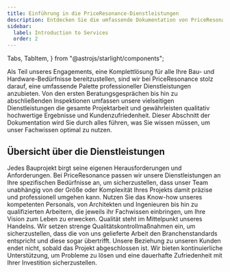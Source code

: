 ```yaml
---
title: Einführung in die PriceResonance-Dienstleistungen
description: Entdecken Sie die umfassende Dokumentation von PriceResonance für einen eingehenden Einblick in unsere erstklassigen Werkzeuge und Bauleistungen.
sidebar:
  label: Introduction to Services
  order: 2
---
```


  Tabs,
  TabItem,
} from "@astrojs/starlight/components";

Als Teil unseres Engagements, eine Komplettlösung für alle Ihre Bau- und Hardware-Bedürfnisse bereitzustellen, sind wir bei PriceResonance stolz darauf, eine umfassende Palette professioneller Dienstleistungen anzubieten. Von den ersten Beratungsgesprächen bis hin zu abschließenden Inspektionen umfassen unsere vielseitigen Dienstleistungen die gesamte Projektarbeit und gewährleisten qualitativ hochwertige Ergebnisse und Kundenzufriedenheit. Dieser Abschnitt der Dokumentation wird Sie durch alles führen, was Sie wissen müssen, um unser Fachwissen optimal zu nutzen.

## Übersicht über die Dienstleistungen

<Tabs>
  <TabItem label="Maßgeschneiderte Lösungen">
    Jedes Bauprojekt birgt seine eigenen Herausforderungen und Anforderungen. Bei PriceResonance passen wir unsere Dienstleistungen an Ihre spezifischen Bedürfnisse an, um sicherzustellen, dass unser Team unabhängig von der Größe oder Komplexität Ihres Projekts damit präzise und professionell umgehen kann.
  </TabItem>
  <TabItem label="Experten-Team">
    Nutzen Sie das Know-how unseres kompetenten Personals, von Architekten und Ingenieuren bis hin zu qualifizierten Arbeitern, die jeweils ihr Fachwissen einbringen, um Ihre Vision zum Leben zu erwecken.
  </TabItem>
   <TabItem label="Qualitätsverpflichtung">
    Qualität steht im Mittelpunkt unseres Handelns. Wir setzen strenge Qualitätskontrollmaßnahmen ein, um sicherzustellen, dass die von uns gelieferte Arbeit den Branchenstandards entspricht und diese sogar übertrifft.
  </TabItem>
   <TabItem label="Laufende Unterstützung">
    Unsere Beziehung zu unseren Kunden endet nicht, sobald das Projekt abgeschlossen ist. Wir bieten kontinuierliche Unterstützung, um Probleme zu lösen und eine dauerhafte Zufriedenheit mit Ihrer Investition sicherzustellen.
  </TabItem>
</Tabs>
